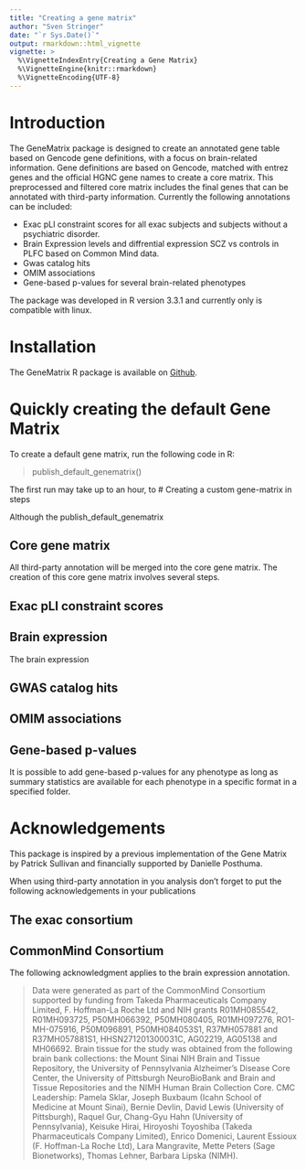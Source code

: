```yaml
---
title: "Creating a gene matrix"
author: "Sven Stringer"
date: "`r Sys.Date()`"
output: rmarkdown::html_vignette
vignette: >
  %\VignetteIndexEntry{Creating a Gene Matrix}
  %\VignetteEngine{knitr::rmarkdown}
  %\VignetteEncoding{UTF-8}
---
```



# Introduction

The GeneMatrix package is designed to create an annotated gene table based on Gencode gene definitions, with a focus  on brain-related information. Gene definitions are based on Gencode, matched with entrez genes and the official HGNC gene names to create a core matrix. This preprocessed and filtered core matrix includes the final genes that can be annotated with third-party information. Currently the following annotations can be included:

* Exac pLI constraint scores for all exac subjects and subjects without a psychiatric disorder.
* Brain Expression levels and diffrential expression SCZ vs controls in PLFC based on Common Mind data.
* Gwas catalog hits
* OMIM associations
* Gene-based p-values for several brain-related phenotypes

The package was developed in R version 3.3.1 and currently only is compatible with linux.

# Installation

The GeneMatrix R package is available on [Github](https://github.com/svenstringer/genematrix).

# Quickly creating the default Gene Matrix

To create a default gene matrix, run the following code in R:

>publish_default_genematrix()

The first run may take up to an hour, to 
# Creating a custom gene-matrix in steps

Although the publish_default_genematrix

## Core gene matrix

All third-party annotation will be merged into the core gene matrix. The creation of this core gene matrix involves several steps.

## Exac pLI constraint scores

## Brain expression

The brain expression 

## GWAS catalog hits

## OMIM associations

## Gene-based p-values

It is possible to add gene-based p-values for any phenotype as long as summary statistics are available for each phenotype in a specific format in a specified folder.

# Acknowledgements

This package is inspired by a previous implementation of the Gene Matrix by Patrick Sullivan and financially supported by Danielle Posthuma.


When using third-party annotation in you analysis don't forget to put the following acknowledgements in your publications

## The exac consortium

## CommonMind Consortium

The following acknowledgment applies to the brain expression annotation.

> Data were generated as part of the CommonMind Consortium supported by funding from Takeda Pharmaceuticals Company Limited, F. Hoffman-La Roche Ltd and NIH grants R01MH085542, R01MH093725, P50MH066392, P50MH080405, R01MH097276, RO1-MH-075916, P50M096891, P50MH084053S1, R37MH057881 and R37MH057881S1, HHSN271201300031C, AG02219, AG05138 and MH06692. Brain tissue for the study was obtained from the following brain bank collections: the Mount Sinai NIH Brain and Tissue Repository, the University of Pennsylvania Alzheimer’s Disease Core Center, the University of Pittsburgh NeuroBioBank and Brain and Tissue Repositories and the NIMH Human Brain Collection Core. CMC Leadership: Pamela Sklar, Joseph Buxbaum (Icahn School of Medicine at Mount Sinai), Bernie Devlin, David Lewis (University of Pittsburgh), Raquel Gur, Chang-Gyu Hahn (University of Pennsylvania), Keisuke Hirai, Hiroyoshi Toyoshiba (Takeda Pharmaceuticals Company Limited), Enrico Domenici, Laurent Essioux (F. Hoffman-La Roche Ltd), Lara Mangravite, Mette Peters (Sage Bionetworks), Thomas Lehner, Barbara Lipska (NIMH).
